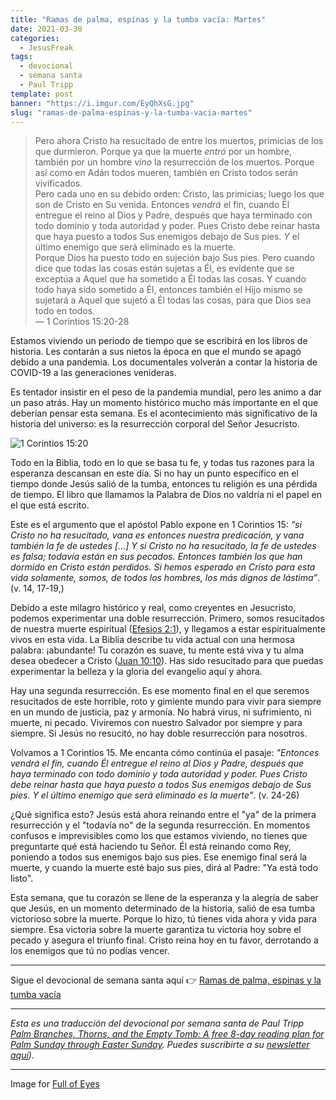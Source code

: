 ```yaml
---
title: "Ramas de palma, espinas y la tumba vacía: Martes"
date: 2021-03-30
categories:
  - JesusFreak
tags:
  - devocional
  - semana santa
  - Paul Tripp
template: post
banner: "https://i.imgur.com/EyQhXsG.jpg"
slug: "ramas-de-palma-espinas-y-la-tumba-vacia-martes"
---
```


> Pero ahora Cristo ha resucitado de entre los muertos, primicias de los que durmieron. Porque ya que la muerte _entró_ por un hombre, también por un hombre _vino_ la resurrección de los muertos. Porque así como en Adán todos mueren, también en Cristo todos serán vivificados. <br />
> Pero cada uno en su debido orden: Cristo, las primicias; luego los que son de Cristo en Su venida. Entonces _vendrá_ el fin, cuando Él entregue el reino al Dios y Padre, después que haya terminado con todo dominio y toda autoridad y poder. Pues Cristo debe reinar hasta que haya puesto a todos Sus enemigos debajo de Sus pies. _Y_ el último enemigo que será eliminado es la muerte. <br />
> Porque Dios ha puesto todo en sujeción bajo Sus pies. Pero cuando dice que todas las cosas están sujetas a Él, es evidente que se exceptúa a Aquel que ha sometido a Él todas las cosas. Y cuando todo haya sido sometido a Él, entonces también el Hijo mismo se sujetará a Aquel que sujetó a Él todas las cosas, para que Dios sea todo en todos. <br />
> — 1 Corintios 15:20-28

Estamos viviendo un periodo de tiempo que se escribirá en los libros de historia. Les contarán a sus nietos la época en que el mundo se apagó debido a una pandemia. Los documentales volverán a contar la historia de COVID-19 a las generaciones venideras.

Es tentador insistir en el peso de la pandemia mundial, pero les animo a dar un paso atrás. Hay un momento histórico mucho más importante en el que deberían pensar esta semana. Es el acontecimiento más significativo de la historia del universo: es la resurrección corporal del Señor Jesucristo.

![1 Corintios 15:20](https://i.imgur.com/EyQhXsG.jpg)

Todo en la Biblia, todo en lo que se basa tu fe, y todas tus razones para la esperanza descansan en este día. Si no hay un punto específico en el tiempo donde Jesús salió de la tumba, entonces tu religión es una pérdida de tiempo. El libro que llamamos la Palabra de Dios no valdría ni el papel en el que está escrito.

Este es el argumento que el apóstol Pablo expone en 1 Corintios 15: _“si Cristo no ha resucitado, vana es entonces nuestra predicación, y vana también la fe de ustedes [...] Y si Cristo no ha resucitado, la fe de ustedes es falsa; todavía están en sus pecados. Entonces también los que han dormido en Cristo están perdidos. Si hemos esperado en Cristo para esta vida solamente, somos, de todos los hombres, los más dignos de lástima”_. (v. 14, 17-19,)

Debido a este milagro histórico y real, como creyentes en Jesucristo, podemos experimentar una doble resurrección. Primero, somos resucitados de nuestra muerte espiritual ([Efesios 2:1](https://www.biblegateway.com/passage/?search=Efesios+2%3A1&version=NBLA)), y llegamos a estar espiritualmente vivos en esta vida. La Biblia describe tu vida actual con una hermosa palabra: ¡abundante! Tu corazón es suave, tu mente está viva y tu alma desea obedecer a Cristo ([Juan 10:10](https://www.biblegateway.com/passage/?search=Juan+10%3A10&version=NBLA)). Has sido resucitado para que puedas experimentar la belleza y la gloria del evangelio aquí y ahora.

Hay una segunda resurrección. Es ese momento final en el que seremos resucitados de este horrible, roto y gimiente mundo para vivir para siempre en un mundo de justicia, paz y armonía. No habrá virus, ni sufrimiento, ni muerte, ni pecado. Viviremos con nuestro Salvador por siempre y para siempre. Si Jesús no resucitó, no hay doble resurrección para nosotros.

Volvamos a 1 Corintios 15. Me encanta cómo continúa el pasaje: _"Entonces vendrá el fin, cuando Él entregue el reino al Dios y Padre, después que haya terminado con todo dominio y toda autoridad y poder. Pues Cristo debe reinar hasta que haya puesto a todos Sus enemigos debajo de Sus pies. Y el último enemigo que será eliminado es la muerte"_. (v. 24-26)

¿Qué significa esto? Jesús está ahora reinando entre el "ya" de la primera resurrección y el "todavía no" de la segunda resurrección. En momentos confusos e imprevisibles como los que estamos viviendo, no tienes que preguntarte qué está haciendo tu Señor. Él está reinando como Rey, poniendo a todos sus enemigos bajo sus pies. Ese enemigo final será la muerte, y cuando la muerte esté bajo sus pies, dirá al Padre: "Ya está todo listo".

Esta semana, que tu corazón se llene de la esperanza y la alegría de saber que Jesús, en un momento determinado de la historia, salió de esa tumba victorioso sobre la muerte. Porque lo hizo, tú tienes vida ahora y vida para siempre. Esa victoria sobre la muerte garantiza tu victoria hoy sobre el pecado y asegura el triunfo final. Cristo reina hoy en tu favor, derrotando a los enemigos que tú no podías vencer.

---

Sigue el devocional de semana santa aquí 👉 [Ramas de palma, espinas y la tumba vacía](/ramas-de-palma-espinas-y-la-tumba-vacia)

---

_Esta es una traducción del devocional por semana santa de Paul Tripp [Palm Branches, Thorns, and the Empty Tomb: A free 8-day reading plan for Palm Sunday
through Easter Sunday](https://cdn.shopify.com/s/files/1/1695/6503/files/Journey_to_the_Cross_Download.pdf?v=1615329390). Puedes suscribirte a su [newsletter aquí](https://www.paultripp.com))._

---

Image for [Full of Eyes](https://www.fullofeyes.com/project/1-corinthians-1520/)
